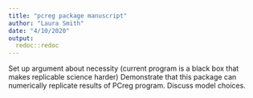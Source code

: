 ```yaml
---
title: "pcreg package manuscript"
author: "Laura Smith"
date: "4/10/2020"
output: 
  redoc::redoc
---
```


Set up argument about necessity (current program is a black box that makes replicable science harder) Demonstrate that this package can numerically replicate results of PCreg program. Discuss model choices.




